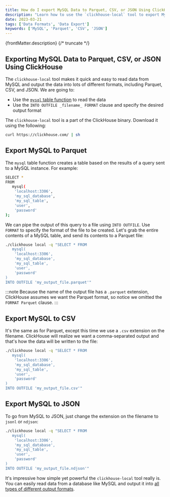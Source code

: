 ```yaml
---
title: How do I export MySQL Data to Parquet, CSV, or JSON Using ClickHouse
description: "Learn how to use the `clickhouse-local` tool to export MySQL data into formats like Parquet, CSV, or JSON quickly and efficiently."
date: 2023-03-21
tags: ['Data Formats', 'Data Export']
keywords: ['MySQL', 'Parquet', 'CSV', 'JSON']
---
```


{frontMatter.description}
{/* truncate */}

## Exporting MySQL Data to Parquet, CSV, or JSON Using ClickHouse

The `clickhouse-local` tool makes it quick and easy to read data from MySQL and output the data into lots of different formats, including Parquet, CSV, and JSON. We are going to:

- Use the [`mysql` table function](https://clickhouse.com/docs/sql-reference/table-functions/mysql) to read the data
- Use the `INTO OUTFILE _filename_ FORMAT` clause and specify the desired output format

The `clickhouse-local` tool is a part of the ClickHouse binary. Download it using the following:

```bash
curl https://clickhouse.com/ | sh
```

## Export MySQL to Parquet

The `mysql` table function creates a table based on the results of a query sent to a MySQL instance. For example:

```bash
SELECT *
FROM
   mysql(
    'localhost:3306',
    'my_sql_database',
    'my_sql_table',
    'user',
    'password'
);
```

We can pipe the output of this query to a file using `INTO OUTFILE`. Use `FORMAT` to specify the format of the file to be created. Let's grab the entire contents of a MySQL table, and send its contents to a Parquet file:

```bash
./clickhouse local -q "SELECT * FROM
   mysql(
    'localhost:3306',
    'my_sql_database',
    'my_sql_table',
    'user',
    'password'
)
INTO OUTFILE 'my_output_file.parquet'"
```

:::note
Because the name of the output file has a `.parquet` extension, ClickHouse assumes we want the Parquet format, so notice we omitted the `FORMAT Parquet` clause.
:::

## Export MySQL to CSV

It's the same as for Parquet, except this time we use a `.csv` extension on the filename. ClickHouse will realize we want a comma-separated output and that's how the data will be written to the file:

```bash
./clickhouse local -q "SELECT * FROM
   mysql(
    'localhost:3306',
    'my_sql_database',
    'my_sql_table',
    'user',
    'password'
)
INTO OUTFILE 'my_output_file.csv'"
```

## Export MySQL to JSON

To go from MySQL to JSON, just change the extension on the filename to `jsonl` or `ndjson`:

```bash
./clickhouse local -q "SELECT * FROM
   mysql(
    'localhost:3306',
    'my_sql_database',
    'my_sql_table',
    'user',
    'password'
)
INTO OUTFILE 'my_output_file.ndjson'"
```

It's impressive how simple yet powerful the `clickhouse-local` tool really is. You can easily read data from a database like MySQL and output it into [all types of different output formats](https://clickhouse.com/docs/en/sql-reference/formats/).
